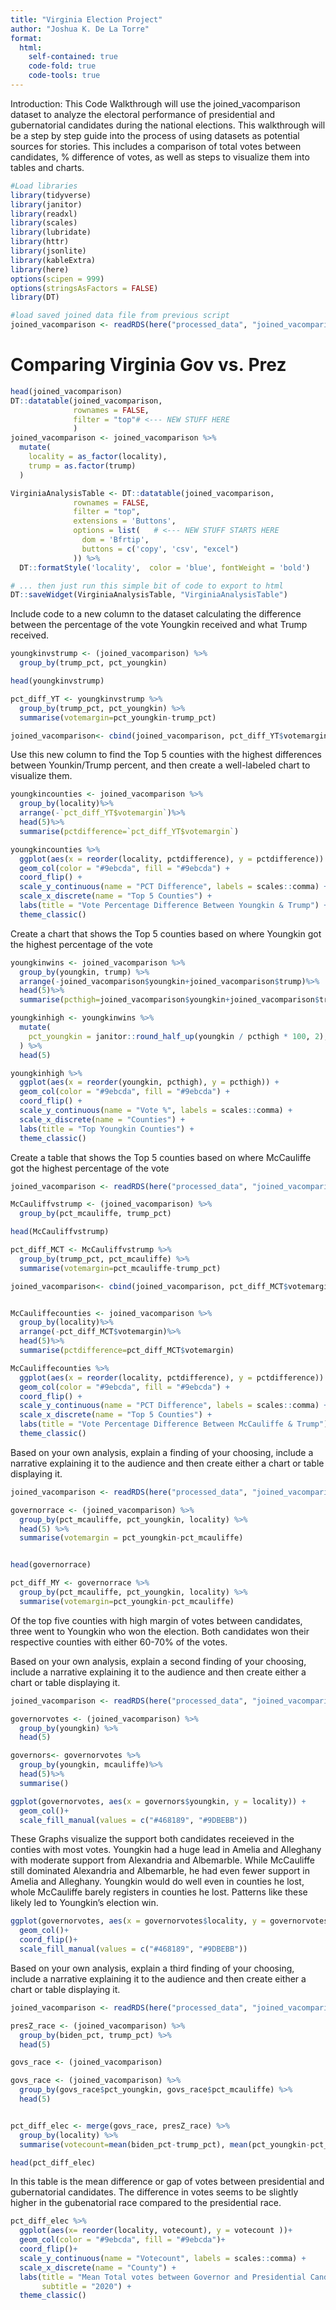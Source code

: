 ```yaml
---
title: "Virginia Election Project"
author: "Joshua K. De La Torre"
format:
  html:
    self-contained: true
    code-fold: true
    code-tools: true
---
```


Introduction: This Code Walkthrough will use the joined_vacomparison dataset to analyze the electoral performance of presidential and gubernatorial candidates during the national elections. This walkthrough will be a step by step guide into the process of using datasets as potential sources for stories. This includes a comparison of total votes between candidates, % difference of votes, as well as steps to visualize them into tables and charts.

```r

#Load libraries
library(tidyverse)
library(janitor)
library(readxl) 
library(scales)
library(lubridate)
library(httr)
library(jsonlite)
library(kableExtra)
library(here)
options(scipen = 999)
options(stringsAsFactors = FALSE)
library(DT)

#load saved joined data file from previous script
joined_vacomparison <- readRDS(here("processed_data", "joined_vacomparison.rds"))

```

# Comparing Virginia Gov vs. Prez

```r

head(joined_vacomparison)
DT::datatable(joined_vacomparison, 
              rownames = FALSE, 
              filter = "top"# <--- NEW STUFF HERE
              )
joined_vacomparison <- joined_vacomparison %>% 
  mutate(
    locality = as_factor(locality),
    trump = as.factor(trump)
  )
```

```r

VirginiaAnalysisTable <- DT::datatable(joined_vacomparison, 
              rownames = FALSE, 
              filter = "top", 
              extensions = 'Buttons', 
              options = list(   # <--- NEW STUFF STARTS HERE
                dom = 'Bfrtip',
                buttons = c('copy', 'csv', "excel")
              )) %>%
  DT::formatStyle('locality',  color = 'blue', fontWeight = 'bold')

# ... then just run this simple bit of code to export to html
DT::saveWidget(VirginiaAnalysisTable, "VirginiaAnalysisTable")
```



Include code to a new column to the dataset calculating the difference between the percentage of the vote Youngkin received and what Trump received.

```r

youngkinvstrump <- (joined_vacomparison) %>%
  group_by(trump_pct, pct_youngkin)

head(youngkinvstrump)

pct_diff_YT <- youngkinvstrump %>%
  group_by(trump_pct, pct_youngkin) %>%
  summarise(votemargin=pct_youngkin-trump_pct)

joined_vacomparison<- cbind(joined_vacomparison, pct_diff_YT$votemargin)
```

Use this new column to find the Top 5 counties with the highest differences between Younkin/Trump percent, and then create a well-labeled chart to visualize them.

```r
youngkincounties <- joined_vacomparison %>%
  group_by(locality)%>%
  arrange(-`pct_diff_YT$votemargin`)%>%
  head(5)%>%
  summarise(pctdifference=`pct_diff_YT$votemargin`)

youngkincounties %>%
  ggplot(aes(x = reorder(locality, pctdifference), y = pctdifference)) +
  geom_col(color = "#9ebcda", fill = "#9ebcda") +
  coord_flip() +
  scale_y_continuous(name = "PCT Difference", labels = scales::comma) +
  scale_x_discrete(name = "Top 5 Counties") +
  labs(title = "Vote Percentage Difference Between Youngkin & Trump") +
  theme_classic()

```

Create a chart that shows the Top 5 counties based on where Youngkin got the highest percentage of the vote

```r

youngkinwins <- joined_vacomparison %>%
  group_by(youngkin, trump) %>%
  arrange(-joined_vacomparison$youngkin+joined_vacomparison$trump)%>%
  head(5)%>%
  summarise(pcthigh=joined_vacomparison$youngkin+joined_vacomparison$trump)

youngkinhigh <- youngkinwins %>%
  mutate(
    pct_youngkin = janitor::round_half_up(youngkin / pcthigh * 100, 2), trump_pct = janitor::round_half_up(trump/ pcthigh *100, 2)
  ) %>%
  head(5)

youngkinhigh %>%
  ggplot(aes(x = reorder(youngkin, pcthigh), y = pcthigh)) +
  geom_col(color = "#9ebcda", fill = "#9ebcda") +
  coord_flip() +
  scale_y_continuous(name = "Vote %", labels = scales::comma) +
  scale_x_discrete(name = "Counties") +
  labs(title = "Top Youngkin Counties") +
  theme_classic()

```

Create a table that shows the Top 5 counties based on where McCauliffe got the highest percentage of the vote

```r
joined_vacomparison <- readRDS(here("processed_data", "joined_vacomparison.rds"))

McCauliffvstrump <- (joined_vacomparison) %>%
  group_by(pct_mcauliffe, trump_pct)

head(McCauliffvstrump)

pct_diff_MCT <- McCauliffvstrump %>%
  group_by(trump_pct, pct_mcauliffe) %>%
  summarise(votemargin=pct_mcauliffe-trump_pct)

joined_vacomparison<- cbind(joined_vacomparison, pct_diff_MCT$votemargin)


McCauliffecounties <- joined_vacomparison %>%
  group_by(locality)%>%
  arrange(-pct_diff_MCT$votemargin)%>%
  head(5)%>%
  summarise(pctdifference=pct_diff_MCT$votemargin)

McCauliffecounties %>%
  ggplot(aes(x = reorder(locality, pctdifference), y = pctdifference)) +
  geom_col(color = "#9ebcda", fill = "#9ebcda") +
  coord_flip() +
  scale_y_continuous(name = "PCT Difference", labels = scales::comma) +
  scale_x_discrete(name = "Top 5 Counties") +
  labs(title = "Vote Percentage Difference Between McCauliffe & Trump") +
  theme_classic()

```

Based on your own analysis, explain a finding of your choosing, include a narrative explaining it to the audience and then create either a chart or table displaying it.

```r
joined_vacomparison <- readRDS(here("processed_data", "joined_vacomparison.rds"))

governorrace <- (joined_vacomparison) %>%
  group_by(pct_mcauliffe, pct_youngkin, locality) %>%
  head(5) %>%
  summarise(votemargin = pct_youngkin-pct_mcauliffe)


head(governorrace)

pct_diff_MY <- governorrace %>%
  group_by(pct_mcauliffe, pct_youngkin, locality) %>%
  summarise(votemargin=pct_youngkin-pct_mcauliffe)

```

Of the top five counties with high margin of votes between candidates, three went to Youngkin who won the election. Both candidates won their respective counties with either 60-70% of the votes.

Based on your own analysis, explain a second finding of your choosing, include a narrative explaining it to the audience and then create either a chart or table displaying it.

```r
joined_vacomparison <- readRDS(here("processed_data", "joined_vacomparison.rds"))

governorvotes <- (joined_vacomparison) %>%
  group_by(youngkin) %>%
  head(5)

governors<- governorvotes %>%
  group_by(youngkin, mcauliffe)%>%
  head(5)%>%
  summarise()

ggplot(governorvotes, aes(x = governors$youngkin, y = locality)) +
  geom_col()+
  scale_fill_manual(values = c("#468189", "#9DBEBB"))

```

These Graphs visualize the support both candidates receieved in the conties with most votes. Youngkin had a huge lead in Amelia and Alleghany with moderate support from Alexandria and Albemarble. While McCauliffe still dominated Alexandria and Albemarble, he had even fewer support in Amelia and Alleghany. Youngkin would do well even in counties he lost, whole McCauliffe barely registers in counties he lost. Patterns like these likely led to Youngkin's election win.

```r
ggplot(governorvotes, aes(x = governorvotes$locality, y = governorvotes$mcauliffe)) +
  geom_col()+
  coord_flip()+
  scale_fill_manual(values = c("#468189", "#9DBEBB"))
```

Based on your own analysis, explain a third finding of your choosing, include a narrative explaining it to the audience and then create either a chart or table displaying it.

```r
joined_vacomparison <- readRDS(here("processed_data", "joined_vacomparison.rds"))

presZ_race <- (joined_vacomparison) %>%
  group_by(biden_pct, trump_pct) %>%
  head(5)

govs_race <- (joined_vacomparison)

govs_race <- (joined_vacomparison) %>%
  group_by(govs_race$pct_youngkin, govs_race$pct_mcauliffe) %>%
  head(5)


pct_diff_elec <- merge(govs_race, presZ_race) %>%
  group_by(locality) %>%
  summarise(votecount=mean(biden_pct-trump_pct), mean(pct_youngkin-pct_mcauliffe))

head(pct_diff_elec)

```

In this table is the mean difference or gap of votes between presidential and gubernatorial candidates. The difference in votes seems to be slightly higher in the gubenatorial race compared to the presidential race.

```r
pct_diff_elec %>%
  ggplot(aes(x= reorder(locality, votecount), y = votecount ))+
  geom_col(color = "#9ebcda", fill = "#9ebcda")+
  coord_flip()+
  scale_y_continuous(name = "Votecount", labels = scales::comma) +
  scale_x_discrete(name = "County") +
  labs(title = "Mean Total votes between Governor and Presidential Candidates in Virginia", 
       subtitle = "2020") +
  theme_classic()
```
